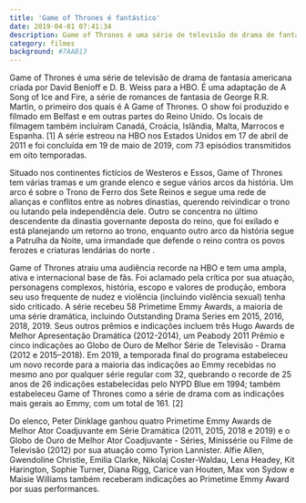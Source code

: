 ```yaml
---
title: 'Game of Thrones é fantástico'
date: 2019-04-01 07:41:34
description: Game of Thrones é uma série de televisão de drama de fantasia americana criada por David Benioff e D. B. Weiss para a HBO. É uma adaptação de A Song of Ice and Fire, a série de romances de fantasia de George R.R. Martin, o primeiro dos quais é A Game of Thrones. O show foi produzido e filmado em Belfast e em outras partes do Reino Unido.
category: filmes
background: #7AAB13
---
```


Game of Thrones é uma série de televisão de drama de fantasia americana criada por David Benioff e D. B. Weiss para a HBO. É uma adaptação de A Song of Ice and Fire, a série de romances de fantasia de George R.R. Martin, o primeiro dos quais é A Game of Thrones. O show foi produzido e filmado em Belfast e em outras partes do Reino Unido. Os locais de filmagem também incluíram Canadá, Croácia, Islândia, Malta, Marrocos e Espanha. [1] A série estreou na HBO nos Estados Unidos em 17 de abril de 2011 e foi concluída em 19 de maio de 2019, com 73 episódios transmitidos em oito temporadas.

Situado nos continentes fictícios de Westeros e Essos, Game of Thrones tem várias tramas e um grande elenco e segue vários arcos da história. Um arco é sobre o Trono de Ferro dos Sete Reinos e segue uma rede de alianças e conflitos entre as nobres dinastias, querendo reivindicar o trono ou lutando pela independência dele. Outro se concentra no último descendente da dinastia governante deposta do reino, que foi exilado e está planejando um retorno ao trono, enquanto outro arco da história segue a Patrulha da Noite, uma irmandade que defende o reino contra os povos ferozes e criaturas lendárias do norte .

Game of Thrones atraiu uma audiência recorde na HBO e tem uma ampla, ativa e internacional base de fãs. Foi aclamado pela crítica por sua atuação, personagens complexos, história, escopo e valores de produção, embora seu uso frequente de nudez e violência (incluindo violência sexual) tenha sido criticado. A série recebeu 58 Primetime Emmy Awards, a maioria de uma série dramática, incluindo Outstanding Drama Series em 2015, 2016, 2018, 2019. Seus outros prêmios e indicações incluem três Hugo Awards de Melhor Apresentação Dramática (2012-2014), um Peabody 2011 Prêmio e cinco indicações ao Globo de Ouro de Melhor Série de Televisão - Drama (2012 e 2015–2018). Em 2019, a temporada final do programa estabeleceu um novo recorde para a maioria das indicações ao Emmy recebidas no mesmo ano por qualquer série regular com 32, quebrando o recorde de 25 anos de 26 indicações estabelecidas pelo NYPD Blue em 1994; também estabeleceu Game of Thrones como a série de drama com as indicações mais gerais ao Emmy, com um total de 161. [2]

Do elenco, Peter Dinklage ganhou quatro Primetime Emmy Awards de Melhor Ator Coadjuvante em Série Dramática (2011, 2015, 2018 e 2019) e o Globo de Ouro de Melhor Ator Coadjuvante - Séries, Minissérie ou Filme de Televisão (2012) por sua atuação como Tyrion Lannister. Alfie Allen, Gwendoline Christie, Emilia Clarke, Nikolaj Coster-Waldau, Lena Headey, Kit Harington, Sophie Turner, Diana Rigg, Carice van Houten, Max von Sydow e Maisie Williams também receberam indicações ao Primetime Emmy Award por suas performances.
